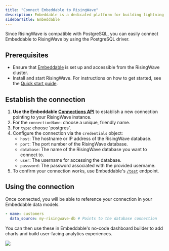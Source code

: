 ```yaml
---
title: "Connect Embeddable to RisingWave"
description: Embeddable is a dedicated platform for building lightning fast, interactive customer-facing analytics experiences. It has a headless architecture, giving you full control over the UI/UX and allowing you to incorporate charts from any charting library. 
sidebarTitle: Embeddable
---
```


Since RisingWave is compatible with PostgreSQL, you can easily connect Embeddable to RisingWave by using the PostgreSQL driver.

## Prerequisites

* Ensure that [Embeddable](https://embeddable.com) is set up and accessible from the RisingWave cluster.
* Install and start RisingWave. For instructions on how to get started, see the [Quick start guide](/get-started/quickstart).

## Establish the connection

1. **Use the Embeddable [Connections API](https://docs.embeddable.com/data/connect-your-database)** to establish a new connection pointing to your RisingWave instance.
2. For the `connectionName`: choose a unique, friendly name.
3. For `type`: choose 'postgres'.
4. Configure the connection via the `credentials` object:
    * `host`: The hostname or IP address of the RisingWave database.
    * `port`: The port number of the RisingWave database.
    * `database`: The name of the RisingWave database you want to connect to.
    * `user`: The username for accessing the database.
    * `password`: The password associated with the provided username.
5. To confirm your connection works, use Embeddable's [`/test`](https://docs.embeddable.com/data/connect-your-database#testing-your-connection) endpoint.

## Using the connection

Once connected, you will be able to reference your connection in your Embeddable data models. 

```yaml
- name: customers
  data_source: my-risingwave-db # Points to the database connection
```

You can then use these in Embeddable's no-code dashboard builder to add charts and build user-facing analytics experiences. 

<Frame>
  <img src="/images/embeddable-builder-ui.png"/>
</Frame>

